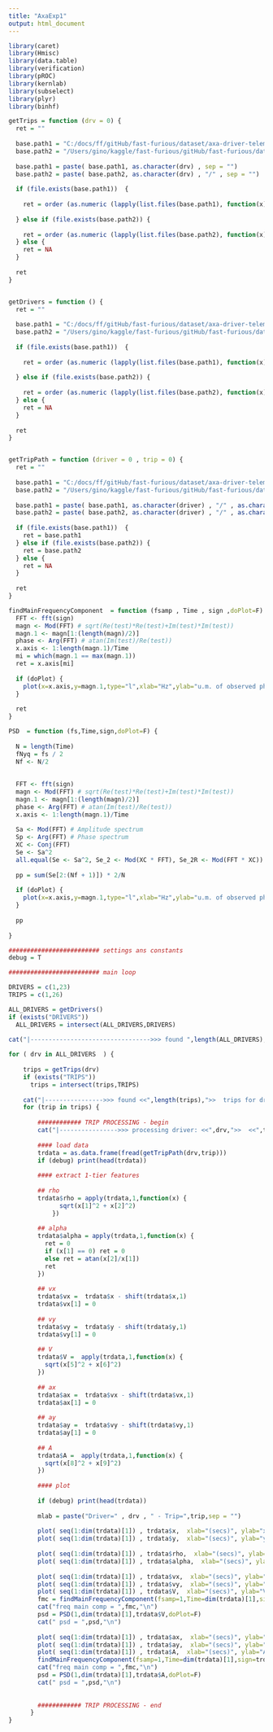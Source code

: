 ```yaml
---
title: "AxaExp1"
output: html_document
---
```


```r
library(caret)
library(Hmisc)
library(data.table)
library(verification)
library(pROC)
library(kernlab)
library(subselect)
library(plyr)
library(binhf)

getTrips = function (drv = 0) {
  ret = ""
  
  base.path1 = "C:/docs/ff/gitHub/fast-furious/dataset/axa-driver-telematics-analysis/drivers/"
  base.path2 = "/Users/gino/kaggle/fast-furious/gitHub/fast-furious/dataset/axa-driver-telematics-analysis/drivers/"
  
  base.path1 = paste( base.path1, as.character(drv) , sep = "") 
  base.path2 = paste( base.path2, as.character(drv) , "/" , sep = "") 
  
  if (file.exists(base.path1))  {
    
    ret = order (as.numeric (lapply(list.files(base.path1), function(x) as.numeric ( substr(x, 1, nchar(x) - 4)) )) , decreasing = F)
    
  } else if (file.exists(base.path2)) {
    
    ret = order (as.numeric (lapply(list.files(base.path2), function(x) as.numeric ( substr(x, 1, nchar(x) - 4)) )) , decreasing = F)
  } else {
    ret = NA
  }
  
  ret
}


getDrivers = function () {
  ret = ""
  
  base.path1 = "C:/docs/ff/gitHub/fast-furious/dataset/axa-driver-telematics-analysis/drivers"
  base.path2 = "/Users/gino/kaggle/fast-furious/gitHub/fast-furious/dataset/axa-driver-telematics-analysis/drivers/"
  
  if (file.exists(base.path1))  {
    
    ret = order (as.numeric (lapply(list.files(base.path1), function(x) as.numeric (x)) , decreasing = F) )
    
  } else if (file.exists(base.path2)) {
    
    ret = order (as.numeric (lapply(list.files(base.path2), function(x) as.numeric (x)) , decreasing = F) )
  } else {
    ret = NA
  }
  
  ret
}


getTripPath = function (driver = 0 , trip = 0) {
  ret = ""
  
  base.path1 = "C:/docs/ff/gitHub/fast-furious/dataset/axa-driver-telematics-analysis/drivers/"
  base.path2 = "/Users/gino/kaggle/fast-furious/gitHub/fast-furious/dataset/axa-driver-telematics-analysis/drivers/"
  
  base.path1 = paste( base.path1, as.character(driver) , "/" , as.character(trip) , ".csv" , sep = "") 
  base.path2 = paste( base.path2, as.character(driver) , "/" , as.character(trip) , ".csv" , sep = "") 
  
  if (file.exists(base.path1))  {
    ret = base.path1
  } else if (file.exists(base.path2)) {
    ret = base.path2
  } else {
    ret = NA
  }
  
  ret
} 

findMainFrequencyComponent  = function (fsamp , Time , sign ,doPlot=F) { 
  FFT <- fft(sign)
  magn <- Mod(FFT) # sqrt(Re(test)*Re(test)+Im(test)*Im(test))
  magn.1 <- magn[1:(length(magn)/2)]
  phase <- Arg(FFT) # atan(Im(test)/Re(test))
  x.axis <- 1:length(magn.1)/Time
  mi = which(magn.1 == max(magn.1))
  ret = x.axis[mi]
  
  if (doPlot) {
    plot(x=x.axis,y=magn.1,type="l",xlab="Hz",ylab="u.m. of observed phenomenon")
  }
  
  ret
}

PSD  = function (fs,Time,sign,doPlot=F) { 
  
  N = length(Time)
  fNyq = fs / 2 
  Nf <- N/2 
  
  
  FFT <- fft(sign)
  magn <- Mod(FFT) # sqrt(Re(test)*Re(test)+Im(test)*Im(test))
  magn.1 <- magn[1:(length(magn)/2)]
  phase <- Arg(FFT) # atan(Im(test)/Re(test))
  x.axis <- 1:length(magn.1)/Time
  
  Sa <- Mod(FFT) # Amplitude spectrum
  Sp <- Arg(FFT) # Phase spectrum
  XC <- Conj(FFT)
  Se <- Sa^2
  all.equal(Se <- Sa^2, Se_2 <- Mod(XC * FFT), Se_2R <- Mod(FFT * XC))
  
  pp = sum(Se[2:(Nf + 1)]) * 2/N
  
  if (doPlot) {
    plot(x=x.axis,y=magn.1,type="l",xlab="Hz",ylab="u.m. of observed phenomenon")
  }
  
  pp
 
}

```



```r

######################### settings ans constants 
debug = T

######################### main loop 

DRIVERS = c(1,23)
TRIPS = c(1,26)

ALL_DRIVERS = getDrivers() 
if (exists("DRIVERS")) 
  ALL_DRIVERS = intersect(ALL_DRIVERS,DRIVERS)
  
cat("|--------------------------------->>> found ",length(ALL_DRIVERS)," drivers ... \n")

for ( drv in ALL_DRIVERS  ) {
  
    trips = getTrips(drv) 
    if (exists("TRIPS")) 
      trips = intersect(trips,TRIPS)
    
    cat("|---------------->>> found <<",length(trips),">>  trips for driver <<",drv,">> ..\n")
    for (trip in trips) {
        
        ############ TRIP PROCESSING - begin 
        cat("|---------------->>> processing driver: <<",drv,">>  <<",trip,">> ..\n")
        
        #### load data 
        trdata = as.data.frame(fread(getTripPath(drv,trip)))
        if (debug) print(head(trdata))
        
        #### extract 1-tier features  
        
        ## rho 
        trdata$rho = apply(trdata,1,function(x) {
              sqrt(x[1]^2 + x[2]^2)
            })
        
        ## alpha 
        trdata$alpha = apply(trdata,1,function(x) {
          ret = 0 
          if (x[1] == 0) ret = 0
          else ret = atan(x[2]/x[1])
          ret
        })
        
        ## vx 
        trdata$vx =  trdata$x - shift(trdata$x,1)
        trdata$vx[1] = 0
        
        ## vy
        trdata$vy =  trdata$y - shift(trdata$y,1)
        trdata$vy[1] = 0
        
        ## V 
        trdata$V =  apply(trdata,1,function(x) {
          sqrt(x[5]^2 + x[6]^2)
        })
        
        ## ax 
        trdata$ax =  trdata$vx - shift(trdata$vx,1)
        trdata$ax[1] = 0
        
        ## ay
        trdata$ay =  trdata$vy - shift(trdata$vy,1)
        trdata$ay[1] = 0
        
        ## A 
        trdata$A =  apply(trdata,1,function(x) {
          sqrt(x[8]^2 + x[9]^2)
        })
        
        #### plot   
        
        if (debug) print(head(trdata))
        
        mlab = paste("Driver=" , drv , " - Trip=",trip,sep = "")
        
        plot( seq(1:dim(trdata)[1]) , trdata$x,  xlab="(secs)", ylab="x", type="l" , main = mlab)
        plot( seq(1:dim(trdata)[1]) , trdata$y,  xlab="(secs)", ylab="y", type="l" , main = mlab)
        
        plot( seq(1:dim(trdata)[1]) , trdata$rho,  xlab="(secs)", ylab="rho", type="l" , main = mlab)
        plot( seq(1:dim(trdata)[1]) , trdata$alpha,  xlab="(secs)", ylab="alpha", type="l" , main = mlab)
        
        plot( seq(1:dim(trdata)[1]) , trdata$vx,  xlab="(secs)", ylab="Vx", type="l" , main = mlab)
        plot( seq(1:dim(trdata)[1]) , trdata$vy,  xlab="(secs)", ylab="Vy", type="l" , main = mlab)
        plot( seq(1:dim(trdata)[1]) , trdata$V,  xlab="(secs)", ylab="V", type="l" , main = mlab)
        fmc = findMainFrequencyComponent(fsamp=1,Time=dim(trdata)[1],sign=trdata$V,doPlot=T) 
        cat("freq main comp = ",fmc,"\n")
        psd = PSD(1,dim(trdata)[1],trdata$V,doPlot=F)
        cat(" psd = ",psd,"\n")
        
        plot( seq(1:dim(trdata)[1]) , trdata$ax,  xlab="(secs)", ylab="Ax", type="l" , main = mlab)
        plot( seq(1:dim(trdata)[1]) , trdata$ay,  xlab="(secs)", ylab="Ay", type="l" , main = mlab)
        plot( seq(1:dim(trdata)[1]) , trdata$A,  xlab="(secs)", ylab="A", type="l" , main = mlab)
        findMainFrequencyComponent(fsamp=1,Time=dim(trdata)[1],sign=trdata$A,doPlot=T)
        cat("freq main comp = ",fmc,"\n")
        psd = PSD(1,dim(trdata)[1],trdata$A,doPlot=F)
        cat(" psd = ",psd,"\n")
        
        
        ############ TRIP PROCESSING - end  
      }
} 


```
